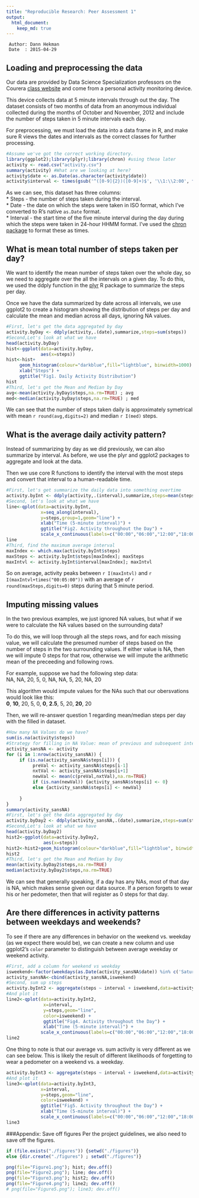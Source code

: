 ```yaml
---
title: "Reproducible Research: Peer Assessment 1"
output: 
  html_document:
    keep_md: true
---
```

     Author: Dann Hekman
     Date  : 2015-04-29

## Loading and preprocessing the data
Our data are provided by Data Science Specialization professors on the Courera [class website](https://d396qusza40orc.cloudfront.net/repdata%2Fdata%2Factivity.zip) and come from a personal activity monitoring device.  

This device collects data at 5 minute intervals through out the day. The dataset consists of two months of data from an anonymous individual collected during the months of October and November, 2012 and include the number of steps taken in 5 minute intervals each day.

For preprocessing, we must load the data into a data frame in R, and make sure R views the dates and intervals as the correct classes for further processing.  
```r
#Assume we've got the correct working directory.
library(ggplot2);library(plyr);library(chron) #using these later
activity <- read.csv("activity.csv")
summary(activity) #What are we looking at here?
activity$date <- as.Date(as.character(activity$date))
activity$interval <- times(gsub('^([0-9]{2})([0-9]+)$', '\\1:\\2:00', formatC(activity$interval,wid=4,fla="0")))
```  
  
As we can see, this dataset has three columns:  
* Steps - the number of steps taken during the interval.  
* Date - the date on which the steps were taken in ISO format, which I've converted to R's native `as.Date` format.  
* Interval - the start time of the five minute interval during the day during which the steps were taken in 24-hour HHMM format. I've used the [chron package](http://cran.r-project.org/web/packages/chron/chron.pdf) to format these as times.  


## What is mean total number of steps taken per day?
We want to identify the mean number of steps taken over the whole day, so we need to aggregate over the all the intervals on a given day. To do this, we used the ddply function in the [plyr](http://cran.r-project.org/web/packages/plyr/index.html) R package to summarize the steps per day.

Once we have the data summarized by date across all intervals, we use ggplot2 to create a histogram showing the distribution of steps per day and calculate the mean and median across all days, ignoring NA values.
```r
#First, let's get the data aggregated by day
activity.byDay <- ddply(activity,.(date),summarize,steps=sum(steps))
#Second,Let's look at what we have
head(activity.byDay)
hist<-ggplot(data=activity.byDay,
             aes(x=steps))
hist<-hist+
     geom_histogram(colour="darkblue",fill="lightblue", binwidth=1000) +      
     xlab("Steps") +
     ggtitle("Fig1. Daily Activity Distribution")
hist
#Third, let's get the Mean and Median by Day
avg<-mean(activity.byDay$steps,na.rm=TRUE) ; avg
med<-median(activity.byDay$steps,na.rm=TRUE) ; med
```    
We can see that the number of steps taken daily is approximately symetrical with mean `r round(avg,digits=2)` and median `r I(med)` steps.  
  
  
## What is the average daily activity pattern?
Instead of summarizing by day as we did previously, we can also summarize by interval. As before, we use the plyr and ggplot2 packages to aggregate and look at the data. 

Then we use core R functions to identify the interval with the most steps and convert that interval to a human-readable time.

```r
#First, let's get summarize the daily data into something overtime
activity.byInt <- ddply(activity,.(interval),summarize,steps=mean(steps,na.rm=TRUE))
#Second, let's look at what we have
line<-qplot(data=activity.byInt,
             x=seq_along(interval),
             y=steps,group=1,geom="line") + 
             xlab("Time (5-minute interval)") +     
             ggtitle("Fig2. Activity throughout the Day") +
             scale_x_continuous(labels=c("00:00","06:00","12:00","18:00","24:00"))
line
#Third, find the maximum average interval
maxIndex <- which.max(activity.byInt$steps)
maxSteps <- activity.byInt$steps[maxIndex]; maxSteps
maxIntvl <- activity.byInt$interval[maxIndex]; maxIntvl
```  
So on average, activity peaks between `r I(maxIntvl)` and `r I(maxIntvl+times("00:05:00"))` with an average of `r round(maxSteps,digits=0)` steps during that 5 minute period.  

## Imputing missing values
In the two previous examples, we just ignored NA values, but what if we were to calculate the NA values based on the surrounding data?

To do this, we will loop through all the steps rows, and for each missing value, we will calculate the presumed number of steps based on the number of steps in the two surrounding values. If either value is NA, then we will impute 0 steps for that row, otherwise we will impute the arithmetic mean of the preceeding and following rows.

For example, suppose we had the following step data:  
NA, NA, 20, 5, 0, NA, NA, 5, 20, NA, 20

This algorithm would impute values for the NAs such that our obersvations would look like this:  
**0**, **10**, 20, 5, 0, **0**, **2.5**, 5, 20, **20**, 20

Then, we will re-answer question 1 regarding mean/median steps per day with the filled in dataset.  

```r
#How many NA Values do we have?
sum(is.na(activity$steps))
#Strategy for filling in NA Value: mean of previous and subsequent intervals
activity_sansNA <- activity
for (i in 1:nrow(activity_sansNA)) {
     if (is.na(activity_sansNA$steps[i])) {
          preVal <- activity_sansNA$steps[i-1]
          nxtVal <- activity_sansNA$steps[i+1]
          newVal <- mean(c(preVal,nxtVal),na.rm=TRUE)
          if (is.nan(newVal)) {activity_sansNA$steps[i] <- 0}
          else {activity_sansNA$steps[i] <- newVal}  
          
     }
}
summary(activity_sansNA)
#First, let's get the data aggregated by day
activity.byDay2 <- ddply(activity_sansNA,.(date),summarize,steps=sum(steps))
#Second,Let's look at what we have
head(activity.byDay2)
hist2<-ggplot(data=activity.byDay2,
              aes(x=steps))
hist2<-hist2+geom_histogram(colour="darkblue",fill="lightblue", binwidth=1000) + xlab("Steps") + ggtitle("Fig3. Steps per Day")
hist2
#Third, let's get the Mean and Median by Day
mean(activity.byDay2$steps,na.rm=TRUE)
median(activity.byDay2$steps,na.rm=TRUE)
```
We can see that generally speaking, if a day has any NAs, most of that day is NA, which makes sense given our data source. If a person forgets to wear his or her pedometer, then that will register as 0 steps for that day.  

## Are there differences in activity patterns between weekdays and weekends?
To see if there are any differences in behavior on the weekend vs. weekday (as we expect there would be), we can create a new column and use ggplot2's `color` parameter to distinguish between average weekday or weekend activity.

```r
#First, add a column for weekend vs weekday
isweekend<-factor(weekdays(as.Date(activity_sansNA$date)) %in% c('Saturday','Sunday'),labels=c("Weekend","Weekday"))
activity_sansNA<-cbind(activity_sansNA,isweekend)
#Second, sum up steps
activity.byInt2 <- aggregate(steps ~ interval + isweekend,data=activity_sansNA,mean)
#And plot it
line2<-qplot(data=activity.byInt2,
              x=interval,
              y=steps,geom="line",
              color=isweekend) +
              ggtitle("Fig4. Activity throughout the Day") + 
              xlab("Time (5-minute interval)") +
             scale_x_continuous(labels=c("00:00","06:00","12:00","18:00","24:00"))
line2
```  
One thing to note is that our average vs. sum activity is very different as we can see below. This is likely the result of different likelihoods of forgetting to wear a pedometer on a weekend vs. a weekday.  

```r
activity.byInt3 <- aggregate(steps ~ interval + isweekend,data=activity_sansNA,sum)
#And plot it
line3<-qplot(data=activity.byInt3,
             x=interval,
             y=steps,geom="line",
             color=isweekend) +
             ggtitle("Fig5. Activity throughout the Day") + 
             xlab("Time (5-minute interval)") +
             scale_x_continuous(labels=c("00:00","06:00","12:00","18:00","24:00"))
line3
```


###Appendix: Save off figures
Per the project guidelines, we also need to save off the figures.
```r
if (file.exists("./figures")) {setwd("./figures")} 
else {dir.create("./figures") ; setwd("./figures")}

png(file="Figure1.png"); hist; dev.off()   
png(file="Figure2.png"); line; dev.off()   
png(file="Figure3.png"); hist2; dev.off() 
png(file="Figure4.png"); line2; dev.off() 
# png(file="Figure5.png"); line3; dev.off() 

```